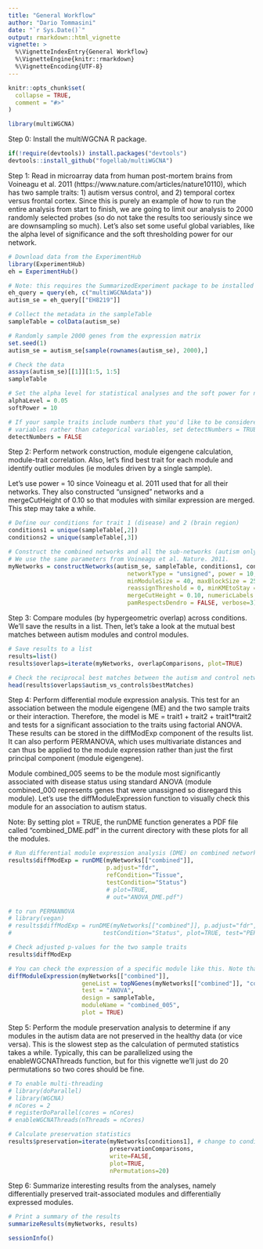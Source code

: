 ```yaml
---
title: "General Workflow"
author: "Dario Tommasini"
date: "`r Sys.Date()`"
output: rmarkdown::html_vignette
vignette: >
  %\VignetteIndexEntry{General Workflow}
  %\VignetteEngine{knitr::rmarkdown}
  %\VignetteEncoding{UTF-8}
---
```


```r
knitr::opts_chunk$set(
  collapse = TRUE,
  comment = "#>"
)
```

```r
library(multiWGCNA)
```

Step 0: Install the multiWGCNA R package. 

```r
if(!require(devtools)) install.packages("devtools")
devtools::install_github("fogellab/multiWGCNA")
```

Step 1: Read in microarray data from human post-mortem brains from Voineagu et al. 2011 (https://www.nature.com/articles/nature10110), which has two sample traits: 1) autism versus control, and 2) temporal cortex versus frontal cortex. Since this is purely an example of how to run the entire analysis from start to finish, we are going to limit our analysis to 2000 randomly selected probes (so do not take the results too seriously since we are downsampling so much). Let's also set some useful global variables, like the alpha level of significance and the soft thresholding power for our network.   

```r
# Download data from the ExperimentHub
library(ExperimentHub)
eh = ExperimentHub()

# Note: this requires the SummarizedExperiment package to be installed
eh_query = query(eh, c("multiWGCNAdata"))
autism_se = eh_query[["EH8219"]]

# Collect the metadata in the sampleTable
sampleTable = colData(autism_se)

# Randomly sample 2000 genes from the expression matrix
set.seed(1)
autism_se = autism_se[sample(rownames(autism_se), 2000),]

# Check the data
assays(autism_se)[[1]][1:5, 1:5]
sampleTable

# Set the alpha level for statistical analyses and the soft power for network construction
alphaLevel = 0.05
softPower = 10

# If your sample traits include numbers that you'd like to be considered numerical 
# variables rather than categorical variables, set detectNumbers = TRUE
detectNumbers = FALSE
```

Step 2: Perform network construction, module eigengene calculation, module-trait correlation. Also, let's find best trait for each module and identify outlier modules (ie modules driven by a single sample). 

Let's use power = 10 since Voineagu et al. 2011 used that for all their networks. They also constructed "unsigned" networks and a mergeCutHeight of 0.10 so that modules with similar expression are merged. This step may take a while. 

```r
# Define our conditions for trait 1 (disease) and 2 (brain region)
conditions1 = unique(sampleTable[,2])
conditions2 = unique(sampleTable[,3])

# Construct the combined networks and all the sub-networks (autism only, controls only, FC only, and TC only)
# We use the same parameters from Voineagu et al. Nature. 2011. 
myNetworks = constructNetworks(autism_se, sampleTable, conditions1, conditions2,
                                  networkType = "unsigned", power = 10,
                                  minModuleSize = 40, maxBlockSize = 25000,
                                  reassignThreshold = 0, minKMEtoStay = 0.7,
                                  mergeCutHeight = 0.10, numericLabels = TRUE,
                                  pamRespectsDendro = FALSE, verbose=3)
```

Step 3: Compare modules (by hypergeometric overlap) across conditions. We'll save the results in a list. Then, let's take a look at the mutual best matches between autism modules and control modules. 

```r
# Save results to a list
results=list()
results$overlaps=iterate(myNetworks, overlapComparisons, plot=TRUE)

# Check the reciprocal best matches between the autism and control networks
head(results$overlaps$autism_vs_controls$bestMatches)
```

Step 4: Perform differential module expression analysis. This test for an association between the module eigengene (ME) and the two sample traits or their interaction. Therefore, the model is ME = trait1 + trait2 + trait1*trait2 and tests for a significant association to the traits using factorial ANOVA. These results can be stored in the diffModExp component of the results list. It can also perform PERMANOVA, which uses multivariate distances and can thus be applied to the module expression rather than just the first principal component (module eigengene). 

Module combined_005 seems to be the module most significantly associated with disease status using standard ANOVA (module combined_000 represents genes that were unassigned so disregard this module). Let's use the diffModuleExpression function to visually check this module for an association to autism status. 

Note: By setting plot = TRUE, the runDME function generates a PDF file called "combined_DME.pdf" in the current directory with these plots for all the modules. 

```r
# Run differential module expression analysis (DME) on combined networks
results$diffModExp = runDME(myNetworks[["combined"]], 
                            p.adjust="fdr", 
                            refCondition="Tissue", 
                            testCondition="Status") 
                            # plot=TRUE, 
                            # out="ANOVA_DME.pdf")

# to run PERMANNOVA
# library(vegan)
# results$diffModExp = runDME(myNetworks[["combined"]], p.adjust="fdr", refCondition="Tissue", 
#                          testCondition="Status", plot=TRUE, test="PERMANOVA", out="PERMANOVA_DME.pdf")

# Check adjusted p-values for the two sample traits
results$diffModExp

# You can check the expression of a specific module like this. Note that the values reported in the bottom panel title are p-values and not FDR-adjusted like in results$diffModExp
diffModuleExpression(myNetworks[["combined"]], 
                     geneList = topNGenes(myNetworks[["combined"]], "combined_005"), 
                     test = "ANOVA",
                     design = sampleTable,
                     moduleName = "combined_005",
                     plot = TRUE)

```

Step 5: Perform the module preservation analysis to determine if any  modules in the autism data are not preserved in the healthy data (or vice versa). This is the slowest step as the calculation of permuted statistics takes a while. Typically, this can be parallelized using the enableWGCNAThreads function, but for this vignette we'll just do 20 permutations so two cores should be fine.   

```r
# To enable multi-threading
# library(doParallel)
# library(WGCNA)
# nCores = 2
# registerDoParallel(cores = nCores)
# enableWGCNAThreads(nThreads = nCores)

# Calculate preservation statistics
results$preservation=iterate(myNetworks[conditions1], # change to conditions2 to perform comparison between FC and TC
                             preservationComparisons, 
                             write=FALSE, 
                             plot=TRUE, 
                             nPermutations=20)
```

Step 6: Summarize interesting results from the analyses, namely differentially preserved trait-associated modules and differentially expressed modules. 

```r
# Print a summary of the results
summarizeResults(myNetworks, results)
```

```r
sessionInfo()
```


